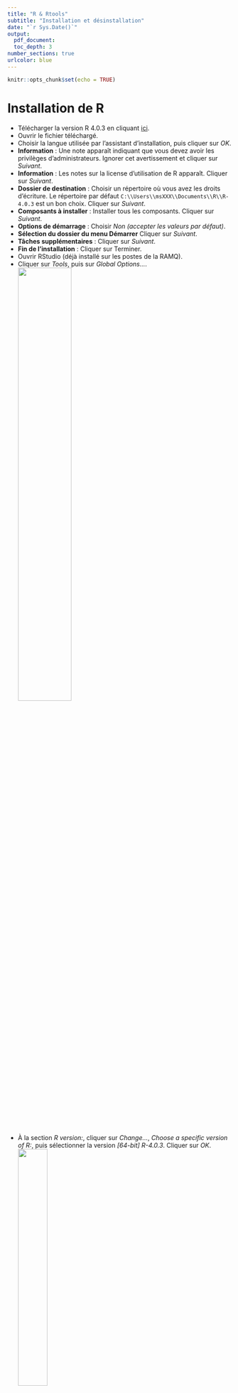 ```yaml
---
title: "R & Rtools"
subtitle: "Installation et désinstallation"
date: "`r Sys.Date()`"
output:
  pdf_document:
  toc_depth: 3
number_sections: true
urlcolor: blue
---
```


```r
knitr::opts_chunk$set(echo = TRUE)
```


# Installation de R {#inst}

* Télécharger la version R 4.0.3 en cliquant [ici](https://cloud.r-project.org/bin/windows/base/old/4.0.3/R-4.0.3-win.exe).
* Ouvrir le fichier téléchargé.
* Choisir la langue utilisée par l'assistant d'installation, puis cliquer sur *OK*.
* **Information** : Une note apparaît indiquant que vous devez avoir les privilèges d'administrateurs. Ignorer cet avertissement et cliquer sur *Suivant*.
* **Information** : Les notes sur la license d'utilisation de R apparaît. Cliquer sur *Suivant*.
* **Dossier de destination** : Choisir un répertoire où vous avez les droits d'écriture. Le répertoire par défaut `C:\\Users\\msXXX\\Documents\\R\\R-4.0.3` est un bon choix. Cliquer sur *Suivant*.
* **Composants à installer** : Installer tous les composants. Cliquer sur *Suivant*.
* **Options de démarrage** : Choisir *Non (accepter les valeurs par défaut)*.
* **Sélection du dossier du menu Démarrer**  Cliquer sur *Suivant*.
* **Tâches supplémentaires** : Cliquer sur *Suivant*.
* **Fin de l'installation** : Cliquer sur Terminer.
* Ouvrir RStudio (déjà installé sur les postes de la RAMQ).
* Cliquer sur *Tools*, puis sur *Global Options...*.  
![](images/inst-R-options.png){ width=50% }
* À la section *R version:*, cliquer sur *Change...*, *Choose a specific version of R:*, puis sélectionner la version *[64-bit] R-4.0.3*. Cliquer sur *OK*.  
![](images/inst-R-version.png){ width=37% }
* Toujours dans les options *General* :  
![](images/inst-R-global-options.PNG){ width=40% }
  + *Save workspace to .RData on exit:*, choisir *Never*.
  + Décocher *Always save history (even when not saving .RData)*.
* Dans la section *Code*, puis *Saving*, sélectionner *UTF-8* pour le *Default text encoding:*.  
![](images/inst-R-encoding.PNG){ width=50% }
* Redémarrer RStudio pour conserver ces paramètres.



\pagebreak



# Installation de Rtools

* Télécharger *Rtools40* en cliquant [ici](https://cran.r-project.org/bin/windows/Rtools/rtools40-x86_64.exe).
* Ouvrir le fichier téléchargé.
* Conserver les paramètres par défaut en cliquant sur *Next* à chaque étape, puis sur *Install*.
* Cliquer sur *Finish* une fois l'installation terminée.



# Désinstallation de R
Suivre les étapes suivantes pour supprimer une ancienne version de R installée à partir de la [section 1 *Installation de R*](#inst).

* Ouvrir le dossier contenant la version de R.  
Généralement situé au répertoire `C:\\Users\\msXXX\\Documents\\R\\R-4.0.3` où *msXXX* est le numéro d'identifiant et *R-4.0.3* doit être remplacé par le numéro de version à désinstaller.
* Cliquer sur le fichier *unins000.exe*.
* Cliquer sur *Oui* pour désinstaller complètement R ainsi que tous ses composants.
* La désinstallation s'effectue, puis cliquer sur *OK* pour faire disparaître le message indiquant que R a été correctement désinstallé.
* *Facultatif* : Le dossier *R-4.0.3*, ou autre numéro de version, est toujours existant et contient toutes les librairies qui avaient été installées. Pour sauver de l'espace disque, il est conseillé de définitivement supprimer ce dossier (clic droit de la souris, puis supprimer).

